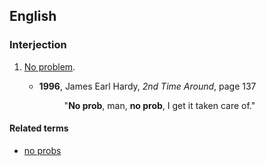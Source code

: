 ==English==
===Interjection===
{{en-intj}}

# {{slang}} [[No problem]].
#* '''1996''', James Earl Hardy, ''2nd Time Around'', page 137
#*: "'''No prob''', man, '''no prob''', I get it taken care of."

====Related terms====
* [[no probs]]